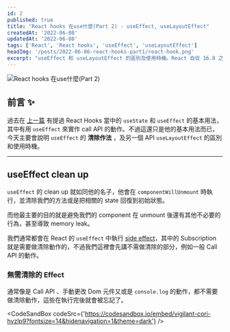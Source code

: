 ```yaml
---
id: 2
published: true
title: "React hooks 在use什麼(Part 2) - useEffect, useLayoutEffect"
createdAt: '2022-06-08'
updatedAt: '2022-06-08'
tags: ['React', 'React hooks', 'useEffect', 'useLayoutEffect']
headImg: '/posts/2022-06-06-react-hooks-part1/react-hook.png'
excerpt: "useEffect 和 useLayoutEffect 的區別及使用時機。React 自從 16.8 之後加入了 hook 這個新功能，而 hook 的目的就是讓開發者不必寫 class 就能使用 state 以及其他 React 的功能，其實這就跟現在 Vue3 的 Composition API 概念一樣，我們只需要 import 這些 API 就可以在 Function components 中做使用，甚至完成 life cycle 上的工作。"
---
```


<Image
    src="/posts/2022-06-06-react-hooks-part1/react-hook.png"
    alt="React hooks 在use什麼(Part 2)"
/>

## 前言 ✨

過去在 [上一篇](/posts/2022-06-06-react-hooks-part1/) 有提過 React Hooks 當中的 `useState` 和 `useEffect` 的基本用法，其中有用 `useEffect` 來實作 call API 的動作。不過這還只是他的基本用法而已，今天主要會說明 `useEffect` 的 **清除作法** ，及另一個 API `useLayoutEffect` 的區別和使用時機。

---

## useEffect clean up

`useEffect` 的 clean up 就如同他的名子，他會在 `componentWillUnmount` 時執行，並清除我們的方法或是把相關的 state 回復到初始狀態。

而他最主要的目的就是避免我們的 component 在 unmount 後還有其他不必要的行為，甚至導致 memory leak。

我們通常都會在 React 的 `useEffect` 中執行 [side effect](/posts/2022-06-06-react-hooks-part1/#side-effect)，其中的 Subscription 就是需要做清除動作的，不過我們這裡會先講不需做清除的部分，例如一般 Call API 的動作。

### 無需清除的 Effect

通常像是 Call API 、手動更改 Dom 元件又或是 `console.log` 的動作，都不需要做清除動作，這些在執行完後就會被忘記了。

<CodeSandBox
  codeSrc={'https://codesandbox.io/embed/vigilant-cori-hvzlp9?fontsize=14&hidenavigation=1&theme=dark'} />


